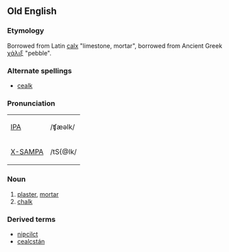 ==Old English==
===Etymology=== 
Borrowed from Latin [[calx]] "limestone, mortar", borrowed from Ancient Greek [[χάλιξ]] "pebble".

===Alternate spellings===
*[[cealk]]

===Pronunciation===
{| border=1 cellpadding=5
| [[w:IPA|IPA]] || /ʧæəlk/
|-
| [[w:X-SAMPA|X-SAMPA]] || /tS{@lk/
|}

===Noun===
# [[plaster]], [[mortar]]
# [[chalk]]

===Derived terms===
*[[niƿcilct]]
*[[cealcstán]]
